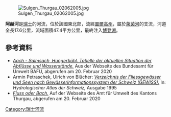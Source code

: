 {{Coord|47.55630|N|9.38059|E|display=title}}
[[Image:Sulgen_Thurgau_02062005.jpg|right]]

'''阿赫河'''是[[瑞士|瑞士]]的河流，位於該國東北部，流經[[圖爾高州|圖爾高州]]，屬於[[萊茵河|萊茵河]]的支流，河道全長17.6公里，流域面積47.4平方公里，最終注入[[博登湖|博登湖]]。

==參考資料==
* [https://www.hydrodaten.admin.ch/de/2312.html ''Aach - Salmsach, Hungerbühl. Tabelle der aktuellen Situation der Abflüsse und Wasserstände.''] {{Wayback|url=https://www.hydrodaten.admin.ch/de/2312.html |date=20210204223152 }} Aus der Webseite des Bundesamt für Umwelt BAFU, abgerufen am 20. Februar 2020
* Armin Petraschek, Ulrich von Blücher:  [https://hydrologischeratlas.ch/produkte/druckausgabe/grundlagen/tabelle1-3 ''Verzeichnis der Fliessgewässer und Seen nach Gewässerinformationssystem der Schweiz (GEWISS).''] {{Wayback|url=https://hydrologischeratlas.ch/produkte/druckausgabe/grundlagen/tabelle1-3 |date=20201010102858 }} In: ''Hydrologischer Atlas der Schweiz,'' Ausgabe 1995
* [https://umwelt.tg.ch/wasser/wasserbau/wasserbau.html/985 ''Fluss oder Bach.''] Auf der Webseite des Amt für Umwelt des Kantons Thurgau, abgerufen am 20. Februar 2020

{{Switzerland-geo-stub}}
[[Category:瑞士河流|Category:瑞士河流]]